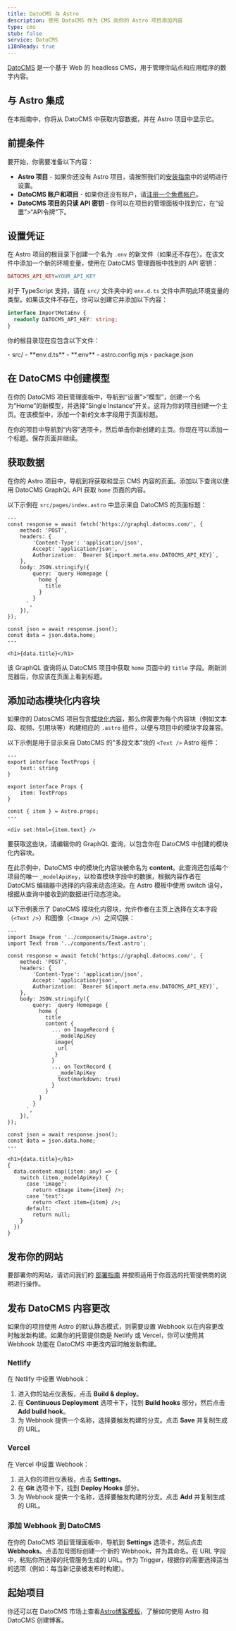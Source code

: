 ```yaml
---
title: DatoCMS 与 Astro
description: 使用 DatoCMS 作为 CMS 向你的 Astro 项目添加内容
type: cms
stub: false
service: DatoCMS
i18nReady: true
---
```


[DatoCMS](https://datocms.com/) 是一个基于 Web 的 headless CMS，用于管理你站点和应用程序的数字内容。

## 与 Astro 集成

在本指南中，你将从 DatoCMS 中获取内容数据，并在 Astro 项目中显示它。

## 前提条件

要开始，你需要准备以下内容：

- **Astro 项目** - 如果你还没有 Astro 项目，请按照我们的[安装指南](/zh-cn/install/auto/)中的说明进行设置。
- **DatoCMS 账户和项目** - 如果你还没有账户，请[注册一个免费帐户](https://dashboard.datocms.com/signup)。
- **DatoCMS 项目的只读 API 密钥** - 你可以在项目的管理面板中找到它，在“设置”>“API令牌”下。

## 设置凭证

在 Astro 项目的根目录下创建一个名为 `.env` 的新文件（如果还不存在）。在该文件中添加一个新的环境变量，使用在 DatoCMS 管理面板中找到的 API 密钥：

```ini title=".env"
DATOCMS_API_KEY=YOUR_API_KEY
```

对于 TypeScript 支持，请在 `src/` 文件夹中的 `env.d.ts` 文件中声明此环境变量的类型。如果该文件不存在，你可以创建它并添加以下内容：

```ts title="src/env.d.ts"
interface ImportMetaEnv {
  readonly DATOCMS_API_KEY: string;
}
```


你的根目录现在应包含以下文件：

<FileTree title="Project Structure">
- src/
  - **env.d.ts**
- **.env**
- astro.config.mjs
- package.json
</FileTree>

## 在 DatoCMS 中创建模型

在你的 DatoCMS 项目管理面板中，导航到“设置”>“模型”，创建一个名为“Home”的新模型，并选择“Single Instance”开关。这将为你的项目创建一个主页。在该模型中，添加一个新的文本字段用于页面标题。

在你的项目中导航到“内容”选项卡，然后单击你新创建的主页。你现在可以添加一个标题。保存页面并继续。

## 获取数据

在你的 Astro 项目中，导航到将获取和显示 CMS 内容的页面。添加以下查询以使用 DatoCMS GraphQL API 获取 `home` 页面的内容。

以下示例在 `src/pages/index.astro` 中显示来自 DatoCMS 的页面标题：

```astro title="src/pages/index.astro"
---
const response = await fetch('https://graphql.datocms.com/', {
	method: 'POST',
	headers: {
		'Content-Type': 'application/json',
		Accept: 'application/json',
		Authorization: `Bearer ${import.meta.env.DATOCMS_API_KEY}`,
	},
	body: JSON.stringify({
		query: `query Homepage {
          home {
            title
          }
        }
      `,
	}),
});

const json = await response.json();
const data = json.data.home;
---

<h1>{data.title}</h1>

```

该 GraphQL 查询将从 DatoCMS 项目中获取 `home` 页面中的 `title` 字段。刷新浏览器后，你应该在页面上看到标题。

## 添加动态模块化内容块

如果你的 DatosCMS 项目包含[模块化内容](https://www.datocms.com/docs/content-modelling/modular-content)，那么你需要为每个内容块（例如文本段、视频、引用块等）构建相应的 `.astro` 组件，以便与项目中的模块字段兼容。

以下示例是用于显示来自 DatoCMS 的"多段文本"块的 `<Text />` Astro 组件：

```astro title="src/components/Text.astro"
---
export interface TextProps {
	text: string
}

export interface Props {
	item: TextProps
}

const { item } = Astro.props;
---

<div set:html={item.text} />

```
要获取这些块，请编辑你的 GraphQL 查询，以包含你在 DatoCMS 中创建的模块化内容块。

在此示例中，DatoCMS 中的模块化内容块被命名为 **content**。此查询还包括每个项目的唯一 `_modelApiKey`，以检查模块字段中的数据，根据内容作者在 DatoCMS 编辑器中选择的内容来动态渲染。在 Astro 模板中使用 switch 语句，根据从查询中接收到的数据进行动态渲染。

以下示例表示了 DatoCMS 模块化内容块，允许作者在主页上选择在文本字段（`<Text />`）和图像（`<Image />`）之间切换：

```astro title="src/pages/index.astro" ins={2,3, 16-27, 39-50}
---
import Image from '../components/Image.astro';
import Text from '../components/Text.astro';

const response = await fetch('https://graphql.datocms.com/', {
	method: 'POST',
	headers: {
		'Content-Type': 'application/json',
		Accept: 'application/json',
		Authorization: `Bearer ${import.meta.env.DATOCMS_API_KEY}`,
	},
	body: JSON.stringify({
		query: `query Homepage {
          home {
            title
            content {
              ... on ImageRecord {
                _modelApiKey
               image{
                url
               }
              }
              ... on TextRecord {
                _modelApiKey
                text(markdown: true)
              }
            }
          }
        }
      `,
	}),
});

const json = await response.json();
const data = json.data.home;
---

<h1>{data.title}</h1>
{
  data.content.map((item: any) => {
    switch (item._modelApiKey) {
      case 'image':
        return <Image item={item} />;
      case 'text':
        return <Text item={item} />;
      default:
        return null;
    }
  })
}

```


## 发布你的网站

要部署你的网站，请访问我们的 [部署指南](/zh-cn/guides/deploy/) 并按照适用于你首选的托管提供商的说明进行操作。

## 发布 DatoCMS 内容更改

如果你的项目使用 Astro 的默认静态模式，则需要设置 Webhook 以在内容更改时触发新构建。如果你的托管提供商是 Netlify 或 Vercel，你可以使用其 Webhook 功能在 DatoCMS 中更改内容时触发新构建。

### Netlify

在 Netlify 中设置 Webhook：

1. 进入你的站点仪表板，点击 **Build & deploy**。
2. 在 **Continuous Deployment** 选项卡下，找到 **Build hooks** 部分，然后点击 **Add build hook**。
3. 为 Webhook 提供一个名称，选择要触发构建的分支。点击 **Save** 并复制生成的 URL。

### Vercel

在 Vercel 中设置 Webhook：

1. 进入你的项目仪表板，点击 **Settings**。
2. 在 **Git** 选项卡下，找到 **Deploy Hooks** 部分。
3. 为 Webhook 提供一个名称，选择要触发构建的分支。点击 **Add** 并复制生成的 URL。

### 添加 Webhook 到 DatoCMS

在你的 DatoCMS 项目管理面板中，导航到 **Settings** 选项卡，然后点击 **Webhooks**。点击加号图标创建一个新的 Webhook，并为其命名。在 URL 字段中，粘贴你所选择的托管服务生成的 URL。作为 Trigger，根据你的需要选择适当的选项（例如：每当新记录被发布时构建）。

## 起始项目
你还可以在 DatoCMS 市场上查看[Astro博客模板](https://www.datocms.com/marketplace/starters/astro-template-blog)，了解如何使用 Astro 和 DatoCMS 创建博客。